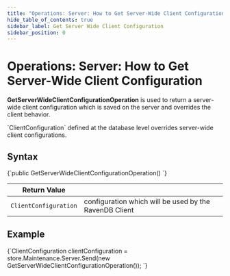 ```yaml
---
title: "Operations: Server: How to Get Server-Wide Client Configuration"
hide_table_of_contents: true
sidebar_label: Get Server Wide Client Configuration
sidebar_position: 0
---
```





# Operations: Server: How to Get Server-Wide Client Configuration
<LanguageSwitcher supportedLanguages={supportedLanguages} />
<LanguageContent language="csharp">


**GetServerWideClientConfigurationOperation** is used to return a server-wide client configuration which is saved on the server and overrides the client behavior. 

<Admonition type="note" title="">
`ClientConfiguration` defined at the database level overrides server-wide client configurations.
</Admonition>

## Syntax

<TabItem value="config_1_0" label="config_1_0">
<CodeBlock language="csharp">
{`public GetServerWideClientConfigurationOperation()
`}
</CodeBlock>
</TabItem>

| Return Value | |
| ------------- | ---- |
| `ClientConfiguration` | configuration which will be used by the RavenDB Client |

## Example

<TabItem value="config_1_2" label="config_1_2">
<CodeBlock language="csharp">
{`ClientConfiguration clientConfiguration =
    store.Maintenance.Server.Send(new GetServerWideClientConfigurationOperation());
`}
</CodeBlock>
</TabItem>


</LanguageContent>

<!---
- [How to get client configuration?](../../../../client-api/operations/maintenance/configuration/get-client-configuration)

-->